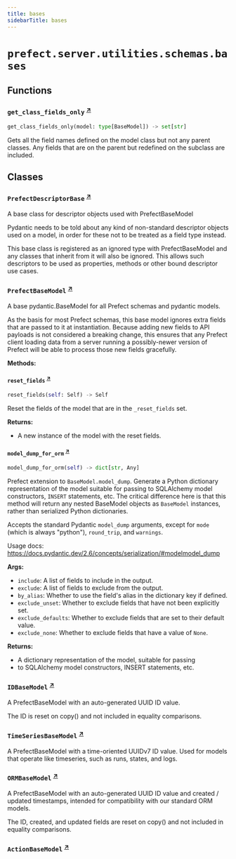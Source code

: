 ```yaml
---
title: bases
sidebarTitle: bases
---
```


# `prefect.server.utilities.schemas.bases`

## Functions

### `get_class_fields_only` <sup><a href="https://github.com/prefecthq/prefect/blob/main/src/prefect/server/utilities/schemas/bases.py#L22" target="_blank">↗</a></sup>

```python
get_class_fields_only(model: type[BaseModel]) -> set[str]
```


Gets all the field names defined on the model class but not any parent classes.
Any fields that are on the parent but redefined on the subclass are included.


## Classes

### `PrefectDescriptorBase` <sup><a href="https://github.com/prefecthq/prefect/blob/main/src/prefect/server/utilities/schemas/bases.py#L31" target="_blank">↗</a></sup>


A base class for descriptor objects used with PrefectBaseModel

Pydantic needs to be told about any kind of non-standard descriptor
objects used on a model, in order for these not to be treated as a field
type instead.

This base class is registered as an ignored type with PrefectBaseModel
and any classes that inherit from it will also be ignored. This allows
such descriptors to be used as properties, methods or other bound
descriptor use cases.


### `PrefectBaseModel` <sup><a href="https://github.com/prefecthq/prefect/blob/main/src/prefect/server/utilities/schemas/bases.py#L60" target="_blank">↗</a></sup>


A base pydantic.BaseModel for all Prefect schemas and pydantic models.

As the basis for most Prefect schemas, this base model ignores extra
fields that are passed to it at instantiation. Because adding new fields to
API payloads is not considered a breaking change, this ensures that any
Prefect client loading data from a server running a possibly-newer version
of Prefect will be able to process those new fields gracefully.


**Methods:**

#### `reset_fields` <sup><a href="https://github.com/prefecthq/prefect/blob/main/src/prefect/server/utilities/schemas/bases.py#L109" target="_blank">↗</a></sup>

```python
reset_fields(self: Self) -> Self
```

Reset the fields of the model that are in the `_reset_fields` set.

**Returns:**
- A new instance of the model with the reset fields.


#### `model_dump_for_orm` <sup><a href="https://github.com/prefecthq/prefect/blob/main/src/prefect/server/utilities/schemas/bases.py#L125" target="_blank">↗</a></sup>

```python
model_dump_for_orm(self) -> dict[str, Any]
```

Prefect extension to `BaseModel.model_dump`.  Generate a Python dictionary
representation of the model suitable for passing to SQLAlchemy model
constructors, `INSERT` statements, etc.  The critical difference here is that
this method will return any nested BaseModel objects as `BaseModel` instances,
rather than serialized Python dictionaries.

Accepts the standard Pydantic `model_dump` arguments, except for `mode` (which
is always "python"), `round_trip`, and `warnings`.

Usage docs: https://docs.pydantic.dev/2.6/concepts/serialization/#modelmodel_dump

**Args:**
- `include`: A list of fields to include in the output.
- `exclude`: A list of fields to exclude from the output.
- `by_alias`: Whether to use the field's alias in the dictionary key if defined.
- `exclude_unset`: Whether to exclude fields that have not been explicitly set.
- `exclude_defaults`: Whether to exclude fields that are set to their default
value.
- `exclude_none`: Whether to exclude fields that have a value of `None`.

**Returns:**
- A dictionary representation of the model, suitable for passing
- to SQLAlchemy model constructors, INSERT statements, etc.


### `IDBaseModel` <sup><a href="https://github.com/prefecthq/prefect/blob/main/src/prefect/server/utilities/schemas/bases.py#L192" target="_blank">↗</a></sup>


A PrefectBaseModel with an auto-generated UUID ID value.

The ID is reset on copy() and not included in equality comparisons.


### `TimeSeriesBaseModel` <sup><a href="https://github.com/prefecthq/prefect/blob/main/src/prefect/server/utilities/schemas/bases.py#L207" target="_blank">↗</a></sup>


A PrefectBaseModel with a time-oriented UUIDv7 ID value.  Used for models that
operate like timeseries, such as runs, states, and logs.


### `ORMBaseModel` <sup><a href="https://github.com/prefecthq/prefect/blob/main/src/prefect/server/utilities/schemas/bases.py#L216" target="_blank">↗</a></sup>


A PrefectBaseModel with an auto-generated UUID ID value and created /
updated timestamps, intended for compatibility with our standard ORM models.

The ID, created, and updated fields are reset on copy() and not included in
equality comparisons.


### `ActionBaseModel` <sup><a href="https://github.com/prefecthq/prefect/blob/main/src/prefect/server/utilities/schemas/bases.py#L238" target="_blank">↗</a></sup>
